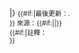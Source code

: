 |}
<small><!--
-->{{#if:{{{u|}}}|最後更新：{{{u}}}.<br />}}<!--
-->來源：{{#if:{{{s|}}}|{{{s}}}|{{Fact|date={{{date|}}}}}}}<br /><!--
-->{{#if:{{{nt|}}}|註釋：{{{nt}}}<br />}}</small><!--

--><noinclude>{{template doc}}</noinclude>